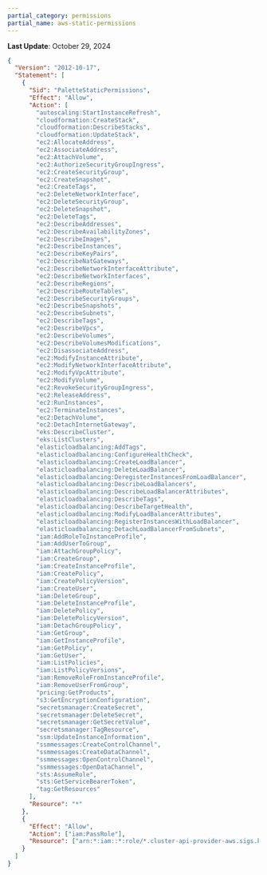 ```yaml
---
partial_category: permissions
partial_name: aws-static-permissions
---
```

**Last Update**: October 29, 2024

```json
{
  "Version": "2012-10-17",
  "Statement": [
    {
      "Sid": "PaletteStaticPermissions",
      "Effect": "Allow",
      "Action": [
        "autoscaling:StartInstanceRefresh",
        "cloudformation:CreateStack",
        "cloudformation:DescribeStacks",
        "cloudformation:UpdateStack",
        "ec2:AllocateAddress",
        "ec2:AssociateAddress",
        "ec2:AttachVolume",
        "ec2:AuthorizeSecurityGroupIngress",
        "ec2:CreateSecurityGroup",
        "ec2:CreateSnapshot",
        "ec2:CreateTags",
        "ec2:DeleteNetworkInterface",
        "ec2:DeleteSecurityGroup",
        "ec2:DeleteSnapshot",
        "ec2:DeleteTags",
        "ec2:DescribeAddresses",
        "ec2:DescribeAvailabilityZones",
        "ec2:DescribeImages",
        "ec2:DescribeInstances",
        "ec2:DescribeKeyPairs",
        "ec2:DescribeNatGateways",
        "ec2:DescribeNetworkInterfaceAttribute",
        "ec2:DescribeNetworkInterfaces",
        "ec2:DescribeRegions",
        "ec2:DescribeRouteTables",
        "ec2:DescribeSecurityGroups",
        "ec2:DescribeSnapshots",
        "ec2:DescribeSubnets",
        "ec2:DescribeTags",
        "ec2:DescribeVpcs",
        "ec2:DescribeVolumes",
        "ec2:DescribeVolumesModifications",
        "ec2:DisassociateAddress",
        "ec2:ModifyInstanceAttribute",
        "ec2:ModifyNetworkInterfaceAttribute",
        "ec2:ModifyVpcAttribute",
        "ec2:ModifyVolume",
        "ec2:RevokeSecurityGroupIngress",
        "ec2:ReleaseAddress",
        "ec2:RunInstances",
        "ec2:TerminateInstances",
        "ec2:DetachVolume",
        "ec2:DetachInternetGateway",
        "eks:DescribeCluster",
        "eks:ListClusters",
        "elasticloadbalancing:AddTags",
        "elasticloadbalancing:ConfigureHealthCheck",
        "elasticloadbalancing:CreateLoadBalancer",
        "elasticloadbalancing:DeleteLoadBalancer",
        "elasticloadbalancing:DeregisterInstancesFromLoadBalancer",
        "elasticloadbalancing:DescribeLoadBalancers",
        "elasticloadbalancing:DescribeLoadBalancerAttributes",
        "elasticloadbalancing:DescribeTags",
        "elasticloadbalancing:DescribeTargetHealth",
        "elasticloadbalancing:ModifyLoadBalancerAttributes",
        "elasticloadbalancing:RegisterInstancesWithLoadBalancer",
        "elasticloadbalancing:DetachLoadBalancerFromSubnets",
        "iam:AddRoleToInstanceProfile",
        "iam:AddUserToGroup",
        "iam:AttachGroupPolicy",
        "iam:CreateGroup",
        "iam:CreateInstanceProfile",
        "iam:CreatePolicy",
        "iam:CreatePolicyVersion",
        "iam:CreateUser",
        "iam:DeleteGroup",
        "iam:DeleteInstanceProfile",
        "iam:DeletePolicy",
        "iam:DeletePolicyVersion",
        "iam:DetachGroupPolicy",
        "iam:GetGroup",
        "iam:GetInstanceProfile",
        "iam:GetPolicy",
        "iam:GetUser",
        "iam:ListPolicies",
        "iam:ListPolicyVersions",
        "iam:RemoveRoleFromInstanceProfile",
        "iam:RemoveUserFromGroup",
        "pricing:GetProducts",
        "s3:GetEncryptionConfiguration",
        "secretsmanager:CreateSecret",
        "secretsmanager:DeleteSecret",
        "secretsmanager:GetSecretValue",
        "secretsmanager:TagResource",
        "ssm:UpdateInstanceInformation",
        "ssmmessages:CreateControlChannel",
        "ssmmessages:CreateDataChannel",
        "ssmmessages:OpenControlChannel",
        "ssmmessages:OpenDataChannel",
        "sts:AssumeRole",
        "sts:GetServiceBearerToken",
        "tag:GetResources"
      ],
      "Resource": "*"
    },
    {
      "Effect": "Allow",
      "Action": ["iam:PassRole"],
      "Resource": ["arn:*:iam::*:role/*.cluster-api-provider-aws.sigs.k8s.io"]
    }
  ]
}
```